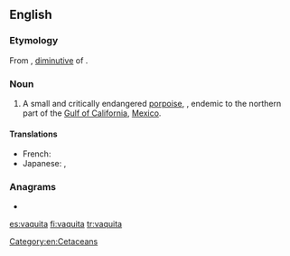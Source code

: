 ==English==
{{wikipedia}}

===Etymology===
From {{der|en|es|vaquita||little cow}}, [[diminutive]] of {{m|es|vaca||cow}}.

===Noun===
{{en-noun}}

# A small and critically endangered [[porpoise]], {{taxlink|Phocoena sinus|species}}, endemic to the northern part of the [[Gulf of California]], [[Mexico]].

====Translations====
{{trans-top|''Phocoena sinus''}}
{{trans-mid}}
* French: {{t|fr|marsouin du Pacifique|m}}
* Japanese: {{t|ja|小頭鼠海豚|sc=Jpan}}, {{t|ja|コガシラネズミイルカ|tr=kogashira nezumiiruka|sc=Jpan}}
{{trans-bottom}}

===Anagrams===
* {{l|en|aquavit}}

[[Category:en:Cetaceans]]

[[es:vaquita]]
[[fi:vaquita]]
[[tr:vaquita]]